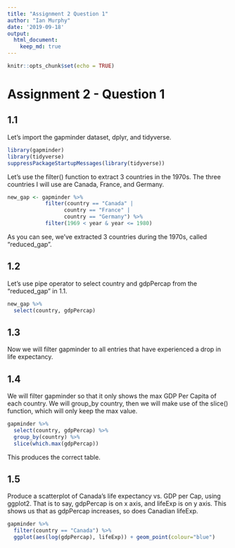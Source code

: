 ```yaml
---
title: "Assignment 2 Question 1"
author: "Ian Murphy"
date: '2019-09-18'
output: 
  html_document:
    keep_md: true
---
```


```r
knitr::opts_chunk$set(echo = TRUE)
```

# Assignment 2 - Question 1
## 1.1

Let's import the gapminder dataset, dplyr, and tidyverse.
```r
library(gapminder)
library(tidyverse)
suppressPackageStartupMessages(library(tidyverse))
```

Let's use the filter() function to extract 3 countries in the 1970s. The three countries I will use are Canada, France, and Germany.

```r
new_gap <- gapminder %>% 
            filter(country == "Canada" | 
                  country == "France" | 
                  country == "Germany") %>% 
            filter(1969 < year & year <= 1980)
```

As you can see, we've extracted 3 countries during the 1970s, called "reduced_gap".

## 1.2

Let's use pipe operator to select country and gdpPercap from the "reduced_gap" in 1.1.

```r
new_gap %>% 
  select(country, gdpPercap)
```

## 1.3

Now we will filter gapminder to all entries that have experienced a drop in life expectancy. 

## 1.4 

We will filter gapminder so that it only shows the max GDP Per Capita of each country. We will group_by country, then we will make use of the slice() function, which will only keep the max value.

```r
gapminder %>% 
  select(country, gdpPercap) %>% 
  group_by(country) %>% 
  slice(which.max(gdpPercap))
```
This produces the correct table.

## 1.5 

Produce a scatterplot of Canada's life expectancy vs. GDP per Cap, using ggplot2. That is to say, gdpPercap is on x axis, and lifeExp is on y axis. This shows us that as gdpPercap increases, so does Canadian lifeExp.

```r
gapminder %>% 
  filter(country == "Canada") %>%
  ggplot(aes(log(gdpPercap), lifeExp)) + geom_point(colour="blue")
```

